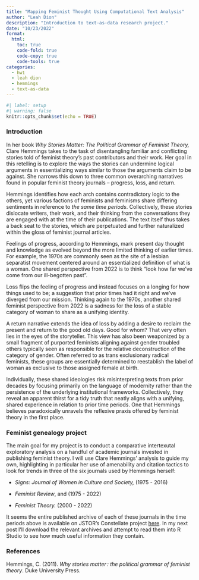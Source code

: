 ```yaml
---
title: "Mapping Feminist Thought Using Computational Text Analysis"
author: "Leah Dion"
description: "Introduction to text-as-data research project."
date: "10/23/2022"
format:
  html:
    toc: true
    code-fold: true
    code-copy: true
    code-tools: true
categories:
  - hw1
  - leah dion
  - hemmings
  - text-as-data
---
```


```r
#| label: setup
#| warning: false
knitr::opts_chunk$set(echo = TRUE)
```

### Introduction

In her book *Why Stories Matter: The Political Grammar of Feminist Theory,* Clare Hemmings takes to the task of disentangling familiar and conflicting stories told of feminist theory's past contributors and their work. Her goal in this retelling is to explore the ways the stories can undermine logical arguments in essentializing ways similar to those the arguments claim to be against. She narrows this down to three common overarching narratives found in popular feminist theory journals -- progress, loss, and return.

Hemmings identifies how each arch contains contradictory logic to the others, yet various factions of feminists and feminisms share differing sentiments in reference to *the same time periods*. Collectively, these stories dislocate writers, their work, and their thinking from the conversations they are engaged with at the time of their publications. The text itself thus takes a back seat to the stories, which are perpetuated and further naturalized within the gloss of feminist journal articles.

Feelings of progress, according to Hemmings, mark present day thought and knowledge as evolved beyond the more limited thinking of earlier times. For example, the 1970s are commonly seen as the site of a lesbian separatist movement centered around an essentialized definition of what is a woman. One shared perspective from 2022 is to think "look how far we've come from our ill-begotten past".

Loss flips the feeling of progress and instead focuses on a longing for how things used to be; a suggestion that prior times had it right and we've diverged from our mission. Thinking again to the 1970s, another shared feminist perspective from 2022 is a sadness for the loss of a stable category of woman to share as a unifying identity.

A return narrative extends the idea of loss by adding a desire to reclaim the present and return to the good old days. Good for whom? That very often lies in the eyes of the storyteller. This view has also been weaponized by a small fragment of purported feminists aligning against gender troubled others typically seen as responsible for the relative deconstruction of the category of gender. Often referred to as trans exclusionary radical feminists, these groups are essentially determined to reestablish the label of woman as exclusive to those assigned female at birth.

Individually, these shared ideologies risk misinterpreting texts from prior decades by focusing primarily on the language of modernity rather than the persistence of the underlying institutional frameworks. Collectively, they reveal an apparent thirst for a tidy truth that neatly aligns with a unifying, shared experience in relation to prior time periods. One that Hemmings believes paradoxically unravels the reflexive praxis offered by feminist theory in the first place.

### Feminist genealogy project

The main goal for my project is to conduct a comparative intertexutal exploratory analysis on a handful of academic journals invested in publishing feminist theory. I will use Clare Hemmings' analysis to guide my own, highlighting in particular her use of amenability and citation tactics to look for trends in three of the six journals used by Hemmings herself:

-   *Signs: Journal of Women in Culture and Society,* (1975 - 2016)

-   *Feminist Review*, and (1975 - 2022)

-   *Feminist Theory.* (2000 - 2022)

It seems the entire published archive of each of these journals in the time periods above is available on JSTOR's Constellate project [here](https://about.jstor.org/whats-in-jstor/text-mining-support/). In my next post I'll download the relevant archives and attempt to read them into R Studio to see how much useful information they contain.

### References

Hemmings, C. (2011). *Why stories matter : the political grammar of feminist theory*. Duke University Press.
